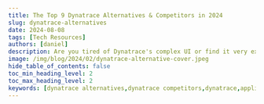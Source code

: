 ```yaml
---
title: The Top 9 Dynatrace Alternatives & Competitors in 2024
slug: dynatrace-alternatives
date: 2024-08-08
tags: [Tech Resources]
authors: [daniel]
description: Are you tired of Dynatrace's complex UI or find it very expensive? Here are top 9 Dynatrace alternatives & competitors in 2024. 1.SigNoz 2.Datadog 3.Appdynamics...
image: /img/blog/2024/02/dynatrace-alternative-cover.jpeg
hide_table_of_contents: false
toc_min_heading_level: 2
toc_max_heading_level: 2
keywords: [dynatrace alternatives,dynatrace competitors,dynatrace,application monitoring,opentelemetry,signoz]
---
```


<head>
  <script
    type="application/ld+json"
    dangerouslySetInnerHTML={{ __html: JSON.stringify({
  "@context": "https://schema.org",
  "@type": "TechArticle",
  "headline": "The Top 9 Dynatrace Alternatives & Competitors in 2024",
  "alternativeHeadline": "Discover the best Dynatrace alternatives for efficient application performance monitoring and observability",
  "author": {
    "@type": "Person",
    "name": "Daniel"
  },
  "publisher": {
    "@type": "Organization",
    "name": "SigNoz",
    "logo": {
      "@type": "ImageObject",
      "url": "https://signoz.io/img/SigNozLogo-orange.svg"
    }
  },
  "datePublished": "2024-08-089T00:00:00Z",
  "dateModified": "2024-08-08T00:00:00Z",
  "mainEntityOfPage": {
    "@type": "WebPage",
    "@id": "https://signoz.io/blog/dynatrace-alternatives/"
  },
  "description": "Are you tired of Dynatrace's complex UI or find it very expensive? Here are top 9 Dynatrace alternatives & competitors in 2024. Explore options like SigNoz, Datadog, AppDynamics, and more for your application monitoring needs.",
  "keywords": "dynatrace alternatives, dynatrace competitors, application monitoring, opentelemetry, signoz, apm tools",
  "articleSection": "Technology",
  "inLanguage": "en",
  "isPartOf": {
    "@type": "Blog",
    "name": "SigNoz Blog",
    "url": "https://signoz.io/blog/"
  },
  "about": [
    {
      "@type": "Thing",
      "name": "Application Performance Monitoring",
      "description": "Tools and practices for monitoring and managing the performance of software applications"
    },
    {
      "@type": "Thing",
      "name": "Dynatrace",
      "description": "A leading observability and application performance management platform"
    },
    {
      "@type": "Thing",
      "name": "OpenTelemetry",
      "description": "An open-source observability framework for cloud-native software"
    }
  ],
  "mentions": [
    {
      "@type": "SoftwareApplication",
      "name": "SigNoz",
      "applicationCategory": "Application Performance Monitoring"
    },
    {
      "@type": "SoftwareApplication",
      "name": "Datadog",
      "applicationCategory": "Monitoring and Analytics Platform"
    },
    {
      "@type": "SoftwareApplication",
      "name": "AppDynamics",
      "applicationCategory": "Application Performance Management"
    },
    {
      "@type": "SoftwareApplication",
      "name": "New Relic",
      "applicationCategory": "Observability Platform"
    }
  ],
  "mainEntity": {
    "@type": "FAQPage",
    "mainEntity": [
      {
        "@type": "Question",
        "name": "What are the top alternatives to Dynatrace?",
        "acceptedAnswer": {
          "@type": "Answer",
          "text": "The top alternatives to Dynatrace include SigNoz (open-source), Datadog, AppDynamics, New Relic, ManageEngine Applications Monitor, Sematex, LogicMonitor, Sumo Logic, and Splunk. Each of these tools offers unique features and pricing models to suit different organizational needs."
        }
      },
      {
        "@type": "Question",
        "name": "Why might someone look for Dynatrace alternatives?",
        "acceptedAnswer": {
          "@type": "Answer",
          "text": "People might look for Dynatrace alternatives due to its complexity, which can make it less accessible for quick data utilization. Additionally, Dynatrace's pricing model can be expensive for large enterprises with extensive monitoring needs, and the costs may not always align perfectly with usage patterns."
        }
      },
      {
        "@type": "Question",
        "name": "What is SigNoz and how does it compare to Dynatrace?",
        "acceptedAnswer": {
          "@type": "Answer",
          "text": "SigNoz is an open-source Application Performance Management (APM) solution that provides application metrics, distributed tracing, and logging capabilities under a single dashboard. It offers a user-friendly interface, is built to support OpenTelemetry natively, and provides a SaaS-like experience. SigNoz can be a cost-effective alternative to Dynatrace, especially for organizations looking for an open-source solution."
        }
      },
      {
        "@type": "Question",
        "name": "How does the pricing of Dynatrace alternatives compare?",
        "acceptedAnswer": {
          "@type": "Answer",
          "text": "Pricing models vary among Dynatrace alternatives. Some, like SigNoz, offer usage-based pricing starting at $199 per month. Others, like Datadog and New Relic, have decentralized pricing models based on specific products or data ingestion. Many alternatives offer tiered pricing structures, including free plans for basic usage. It's important to evaluate each tool's pricing structure based on your specific monitoring needs and scale."
        }
      },
      {
        "@type": "Question",
        "name": "What are the key features to look for in a Dynatrace alternative?",
        "acceptedAnswer": {
          "@type": "Answer",
          "text": "When considering Dynatrace alternatives, look for features such as: Application Performance Monitoring (APM), Infrastructure Monitoring, Distributed Tracing, Log Management, Real-User Monitoring, Custom Dashboards, Alerting and Anomaly Detection, Integrations with your existing tech stack, and Scalability and pricing that aligns with your usage patterns."
        }
      }
    ]
  },
  "tutorial": {
    "@type": "HowTo",
    "name": "How to Choose the Right Dynatrace Alternative",
    "step": [
      {
        "@type": "HowToStep",
        "name": "Assess Your Needs",
        "text": "Evaluate your organization's specific monitoring requirements and pain points with Dynatrace"
      },
      {
        "@type": "HowToStep",
        "name": "Compare Features",
        "text": "Review the features of different Dynatrace alternatives and match them to your needs"
      },
      {
        "@type": "HowToStep",
        "name": "Consider Open Source Options",
        "text": "Explore open-source alternatives like SigNoz for more flexibility and cost-effectiveness"
      },
      {
        "@type": "HowToStep",
        "name": "Evaluate Pricing Models",
        "text": "Compare pricing structures of different alternatives to find the best fit for your budget and usage patterns"
      },
      {
        "@type": "HowToStep",
        "name": "Check Integration Capabilities",
        "text": "Ensure the chosen alternative integrates well with your existing technology stack"
      },
      {
        "@type": "HowToStep",
        "name": "Test and Trial",
        "text": "Take advantage of free trials or demos to test the usability and effectiveness of potential alternatives"
      },
      {
        "@type": "HowToStep",
        "name": "Consider Scalability",
        "text": "Choose a solution that can grow with your organization's monitoring needs"
      }
    ]
  }
}) }}
  />
</head>



Are you looking for a Dynatrace alternative? Then you have come to the right place. In this article, we will go through the top 9 Dynatrace alternatives. First, let's briefly discuss what Dynatrace offers and why you might consider other solutions.



![Cover Image](/img/blog/2024/02/dynatrace-alternative-cover.webp)

## Understanding Dynatrace and the Need for Alternatives
 
Dynatrace is a leading observability and application performance management (APM) platform, providing deep insights into application performance and reliability. It supports a wide range of use cases, such as infrastructure observability, application security, business analytics, and automation, optimizing application performance in complex and dynamic environments.

However, Dynatrace may pose challenges for some users due to its complexity, potentially making it less accessible for those who wish to quickly grasp and utilize the data effectively. Organizations often seek alternatives to:

- Reduce expenses
- Simplify their monitoring stack
- Find more specialized solutions
- Explore open-source options

Additionally, while its usage-based pricing model is flexible, the overall costs could be high for large enterprises with extensive monitoring demands. The pricing often doesn't perfectly match usage patterns, especially as data volumes increase with the growth of an organization's IT infrastructure. In cases where customers commit annually, there's also the risk of overpaying for unused services, which might not suit smaller companies or those with particular monitoring needs.

To address some of these concerns, we have curated a list of good alternatives to Dynatrace that can be considered.

List of top Dynatrace alternatives in 2024:

- [SigNoz (open-source)](#signoz-open-source)
- [Datadog](#datadog)
- [AppDynamics](#appdynamics)
- [New Relic](#new-relic)
- [ManageEngine Applications Monitor](#manageengine-application-monitor)
- [Sematex](#sematex)
- [LogicMonitor](#logicmonitor)
- [Sumo Logic](#sumo-logic)
- [Splunk](#splunk)

## SigNoz (Open-Source)

[SigNoz](https://signoz.io/) stands out as an excellent alternative to Dynatrace, being a comprehensive open-source Application Performance Management (APM) solution. It provides application metrics, distributed tracing, and logging capabilities, all under a single dashboard. SigNoz is an open source APM that provides a SaaS-like experience depending on your needs. It is built to support OpenTelemetry natively. OpenTelemetry is quietly becoming the world standard for instrumenting cloud-native applications. It has a user-friendly interface and is easy to get started with.

Some of the key features of SigNoz include:

Out-of-box charts for application metrics like p99 latency, error rates, request per second, and top endpoints.


<figure data-zoomable align='center'>
    <img className="box-shadowed-image" src="/img/blog/common/signoz_charts_application_metrics.webp" alt="SigNoz UI showing application overview metrics like RPS, 50th/90th/99th Percentile latencies, and Error Rate"/>
    <figcaption><i>SigNoz UI showing application overview metrics like RPS, 50th/90th/99th Percentile latencies, and Error Rate</i></figcaption>
</figure>


Distributed tracing capabilities: If you found something suspicious in the metric, you can seamlessly move to traces around that time to investigate further.

<figure data-zoomable align='center'>
    <img className="box-shadowed-image" src="/img/blog/common/application_metrics_to_traces.webp" alt="Move from metrics to traces at any point of time which needs more analysis"/>
    <figcaption><i>Move from metrics to traces at any point of time which needs more analysis</i></figcaption>
</figure>


Traces aggregation: You can do aggregates on traces to get deeper insights from your application and infrastructure.

<figure data-zoomable align='center'>
    <img className="box-shadowed-image" src="/img/blog/common/traces_custom_aggregates.webp" alt="Run custom aggregates on traces to get deeper application performance insights"/>
    <figcaption><i>Run custom aggregates on traces to get deeper application performance insights</i></figcaption>
</figure>


Log management: SigNoz also provides logs that can be intelligently correlated with traces for quick application debugging.

<figure data-zoomable align='center'>
    <img className="box-shadowed-image" src="/img/blog/common/signoz_logs.webp" alt="With log management, you have everything under a single dashboard to debug application performance issues"/>
    <figcaption><i>With log management, you have everything under a single dashboard to debug application performance issues</i></figcaption>
</figure>


The pricing of SigNoz is usage-based. The cloud plan starts at \$199 per month, which includes data usage. After that, logs and traces are charged at \$0.3 per GB ingested and metrics at \$0.1 per mn samples.

You can find more details on pricing [here](https://signoz.io/pricing/).


{/* <!-- 
SigNoz offers a trio of [pricing models](https://signoz.io/pricing/) to suit different user needs: Community Edition, Teams (available exclusively in the cloud), and Enterprise (which can be deployed either self-hosted, managed within your cloud environment, or hosted by SigNoz).

The Community Edition is free to use, given its open-source nature, allowing users to leverage the full suite of features without any cost. The Teams edition comes with a monthly fee of \$199, which includes log management (billed at \$0.3 per GB ingested), metric collection (charged at 0.1 per mn), and trace data (priced at \$0.3 per GB ingested). For businesses requiring more extensive or customized services, the Enterprise edition offers personalized pricing options that should be discussed directly with the sales team. --> */}

## Datadog

<a href = "https://www.datadoghq.com" rel="noopener noreferrer nofollow" target="_blank" >Datadog</a> is a cloud-based monitoring service provided as Software as a Service (SaaS). It stands out as a robust alternative to Dynatrace due to its comprehensive monitoring capabilities. With Datadog, users can oversee their entire tech stack through a unified interface. Datadog supports the integration of data from a wide array of sources and offers proactive monitoring enhanced by machine learning algorithms.

Some of the features include:

- Security Monitoring
- Synthetic Monitoring
- Customizable Dashboards
- Real-User Monitoring
- Network Monitoring
- Log Management
- Application Performance Monitoring (APM)

The <a href = "https://www.datadoghq.com/pricing/?product=log-management#products" rel="noopener noreferrer nofollow" target="_blank" >pricing model</a> for Datadog is decentralized, with distinct rates for each product. For example, products such as infrastructure monitoring, application performance monitoring (APM), and database monitoring are billed on a per-host/per-month basis. On the other hand, log management pricing is calculated based on the volume of ingested or scanned gigabytes per month and per million log events per month.

<figure data-zoomable align='center'>
    <img className="box-shadowed-image" src="/img/blog/2024/02/dynatrace-alternatives-datadog.webp" alt="Datadog Dashboard"/>
    <figcaption><i>Datadog Dashboard (Source: Datadog website)</i></figcaption>
</figure>


## AppDynamics

<a href = "https://www.appdynamics.com" rel="noopener noreferrer nofollow" target="_blank" >AppDynamics</a> is an application and business observability platform that provides code-level visibility into applications across distributed environments. It delivers application and business performance at scale, from code to customer experience.

Key features of AppDynamics include:

- Application Performance Monitoring
- Network Monitoring
- Application Security Monitoring
- Business Transaction Monitoring
- Anomaly Detection
- Custom Dashboarding
- Full-stack Analytics

AppDynamics' pricing is organized into different packages: Infrastructure Monitoring Edition, Premium Edition, Enterprise Edition, Enterprise Edition for SAP, Real User Monitoring, and Cisco Secure Application. These packages are licensed based on the number of CPU cores, and detailed pricing information can be found on their <a href = "https://www.appdynamics.com/pricing" rel="noopener noreferrer nofollow" target="_blank" >official pricing page</a>.

<figure data-zoomable align='center'>
    <img className="box-shadowed-image" src="/img/blog/2024/02/dynatrace-alternatives-business-network.webp" alt="Networking monitoring"/>
    <figcaption><i>Networking monitoring (Source: Appdynamics website)</i></figcaption>
</figure>



## New Relic

New Relic is a SaaS observability platform that provides complete visibility across your application stack. It is a good alternative to Dyntrace given that it has AI-powered insights like Dynatrace, has unlimited scalability, and provides 700+ quickstart integrations.

Key features of New Relic include:

- Full-stack Monitoring
- Infrastructure Monitoring
- Network Monitoring
- Real-User Monitoring
- Interactive Application Security Testing (IAST)
- AI Monitoring
- Log Management
- Business Observability

New Relic's pricing is user-centric, with costs determined by the volume of data ingested per month and the number of users. It has a tiered pricing structure that includes a free basic plan along with core and full platform options. Additionally, New Relic provides 100 GB of free data ingestion per month and an unlimited free option for basic users. More details on their pricing can be found on their <a href = "https://newrelic.com/pricing" rel="noopener noreferrer nofollow" target="_blank" >official pricing page</a>.

<figure data-zoomable align='center'>
    <img className="box-shadowed-image" src="/img/blog/2024/02/dynatrace-alternatives-new-relic-apm.webp" alt="New Relic Dashboard"/>
    <figcaption><i>New Relic Dashboard</i></figcaption>
</figure>


## ManageEngine Application Monitor

<a href = "https://www.manageengine.com/products/applications_manager/" rel="noopener noreferrer nofollow" target="_blank" >ManageEngine Application Monitor</a> is an application performance monitoring solution that provides deep visibility into the performance and user experience of complex distributed infrastructure from a single console. It serves as a good Dynatrace alternative, offering several key features:

- Application Performance Monitoring
- Real-time user monitoring
- Database monitoring
- Server Monitoring
- AI-assisted smart alerts

The pricing for ManageEngine Application Monitor is structured around the number of monitors (which could be a single application instance, server, service, or URL) per user. They offer a range of pricing options, including free, enterprise, and professional tiers, which can be reviewed on their <a href = "https://www.manageengine.com/products/applications_manager/pricing.html" rel="noopener noreferrer nofollow" target="_blank" >official pricing page</a>.

<figure data-zoomable align='center'>
    <img className="box-shadowed-image" src="/img/blog/2024/02/dynatrace-alternatives-application-monitoring-tool.webp" alt="APM"/>
    <figcaption><i>APM (Source: ManageEngine Website)</i></figcaption>
</figure>


## Sematex

Sematext offers two solutions: Sematext Cloud and Sematext Enterprise. Sematext Cloud is a fully managed Software as a Service (SaaS) platform that provides infrastructure monitoring, application performance monitoring, and log management. It offers full-stack visibility by consolidating logs, metrics, and traces in a single interface and ensuring end-to-end visibility from server performance to the availability of SaaS applications. Sematext Enterprise is the self-managed counterpart to Sematext Cloud, allowing businesses to maintain control over their monitoring environment.

Key features of Sematext include:

- Real-User Monitoring
- Infrastructure Monitoring
- Synthetic Monitoring
- Tracing
- Database Monitoring
- Application Performance Monitoring

Sematex’s pricing model is decentralized, with standard rates varying by service. For instance, infrastructure monitoring starts at \$3.6 per month per host, service monitoring starts at \$10.08 per month per agent, and log monitoring starts at \$50 per month. Additional costs apply for log data received (\$0.1/GB) and log data storage (\$1.57 per GB).

Sematext also offers a range of pricing structures, including basic, pro, pay-as-you-go, and startup options. Detailed pricing information can be found on their <a href = "https://sematext.com/pricing" rel="noopener noreferrer nofollow" target="_blank" >official website</a>.

<figure data-zoomable align='center'>
    <img className="box-shadowed-image" src="/img/blog/2024/02/dynatrace-alternatives-sematext.webp" alt="Infrastructure monitoring"/>
    <figcaption><i>Infrastructure monitoring (Source: Sematext website)</i></figcaption>
</figure>




## LogicMonitor

<a href = "https://www.logicmonitor.com" rel="noopener noreferrer nofollow" target="_blank" >LogicMonitor</a> is a cloud-based unified infrastructure monitoring platform that serves as a good Dynatrace alternative, particularly for those seeking robust infrastructure monitoring capabilities. It supports a vast array of over 2000 integrations, provides real-time alerts, and incorporates AIOps features such as root cause analysis, anomaly detection, and predictive forecasting.

Key features of LogicMonitor include:

- Infrastructure Monitoring
- Network Monitoring
- Server Monitoring
- Database Monitoring
- Application Performance Monitoring
- Cloud Monitoring (AWS, Google and Azure)

The LogicMonitor <a href = "https://www.logicmonitor.com/pricing" rel="noopener noreferrer nofollow" target="_blank" >pricing model</a> is also decentralized, with rates varying based on the product. While they offer a free trial, for the paid version, potential customers must contact the LogicMonitor sales team to obtain a customized quote tailored to their unique infrastructure requirements. More details regarding their pricing can be found on their <a href = "https://www.logicmonitor.com/pricing" rel="noopener noreferrer nofollow" target="_blank" >official pricing page</a>.

<figure data-zoomable align='center'>
    <img className="box-shadowed-image" src="/img/blog/2024/02/dynatrace-alternatives-logic-monitor.webp" alt="Infrastructure monitoring"/>
    <figcaption><i>Infrastructure monitoring (Source: LogicMonitor website)</i></figcaption>
</figure>



## Sumo Logic


<a href = "https://www.sumologic.com" rel="noopener noreferrer nofollow" target="_blank" >Sumo Logic</a> is a cloud-based data analytics platform specializing in security, operations, and business intelligence use cases. It is designed to provide real-time insights into the performance, security, and operational facets of an organization's IT landscape.

Notable features of Sumo Logic include:

- Infrastructure Monitoring
- Out-of-the-box monitoring with prebuilt dashboards
- Log and Analytics
- Application Observability
- Kubernetes Monitoring

Sumo Logic's pricing structure is segmented by product or service type and the geographical location of your services. They offer a free trial, and for their paid services, the general starting cost is \$3.00 per GB in the North American US region for services such as logs and compliance audits. For other services, potential customers should contact the Sumo Logic sales team to discuss pricing. More information on their pricing can be found on their <a href = "https://www.sumologic.com/pricing" rel="noopener noreferrer nofollow" target="_blank" >official pricing page</a>.

<figure data-zoomable align='center'>
    <img className="box-shadowed-image" src="/img/blog/2024/02/dynatrace-alternatives-metrics-explorer.webp" alt="Sumo Logic Dashboard"/>
    <figcaption><i>Sumo Logic Dashboard (Source: Sumo Logic Website)</i></figcaption>
</figure>



## Splunk

Splunk is a cloud-based platform that empowers organizations to discover, analyze, and visualize data from a multitude of sources across various timeframes.

Key features of Splunk include:

- Infrastructure Monitoring
- Application Performance Monitoring
- Log Management
- Security Information and Event Management (SIEM)

Splunk's pricing model is divided into four primary categories: workload, ingest, entity, and activity-based pricing. Workload pricing is based on the types of workloads running on Splunk; ingest pricing is tied to the volume of data ingested into Splunk; entity pricing is determined by the number of hosts utilizing Splunk observability products; and activity-based pricing is based on the specific activities monitored by Splunk observability products, such as metric time series (MTS), traces analyzed per minute, sessions, or uptime requests. Detailed pricing information can be found on their <a href = "https://www.splunk.com/en_us/products/pricing.html" rel="noopener noreferrer nofollow" target="_blank" >official pricing page</a>.

<figure data-zoomable align='center'>
    <img className="box-shadowed-image" src="/img/blog/2024/02/dynatrace-alternatives-splunk-dashboard.webp" alt="Splunk Dashboard"/>
    <figcaption><i>Splunk Dashboard (Source: Splunk Docs)</i></figcaption>
</figure>


## How to Choose the Right Dynatrace Alternative

Selecting the ideal Dynatrace alternative requires careful consideration of your organization's specific needs:

1. **Assess your requirements**: Identify your primary pain points with Dynatrace and prioritize features that address these issues.

2. **Evaluate scalability**: Consider your growth projections and ensure the chosen solution can scale accordingly.

3. **Check integrations**: Verify compatibility with your existing tools and workflows to ensure seamless adoption.

4. **Analyze costs**: Look beyond initial pricing—consider the total cost of ownership, including training and maintenance.

5. **Test before committing**: Take advantage of free trials or proof-of-concept periods to ensure the solution meets your needs in practice.

The above Dynatrace alternatives can be a good option to meet your monitoring needs. If you're moving out of Dynatrace, a good option can be to move out of closed SaaS vendors and shift towards open source solution. Many application owners are now shifting to **OpenTelemetry** for their observability data. OpenTelemetry is an open-source collection of APIs, SDKs, and tools. It can be used to instrument, generate, collect, and export telemetry data (metrics, logs, and traces) to help you analyze your software’s performance and behavior.

Using OpenTelemetry to generate telemetry data fress you from vendor lock-in as it gives you an option to export the data to a backend of your choice. For an OpenTelemetry backend, SigNoz can be a great choice. It is built to support OpenTelemetry data natively.

## Getting started with SigNoz

<GetStartedSigNoz />

## Key Takeaways

- Dynatrace alternatives offer diverse features and pricing models to suit various needs.
- Open-source options like SigNoz provide cost-effective solutions without compromising on functionality.
- Consider factors like scalability, integration capabilities, and specific monitoring requirements when choosing an alternative.
- Evaluate the total cost of ownership and long-term value, not just initial pricing.
- Take advantage of trial periods to ensure the chosen solution meets your practical needs.


## FAQs

### What are the main reasons to consider Dynatrace alternatives?

Common reasons include:
- Reducing costs
- Simplifying the monitoring stack
- Seeking more specialized features
- Exploring open-source options for greater control and customization

### How do open-source APM tools compare to commercial solutions?

Open-source tools like SigNoz offer:
- Cost-effectiveness
- Full control over data and customization
- Community-driven development and support
- Transparency in code and security

However, they may require more technical expertise to set up and maintain compared to some commercial solutions.

### What factors should be prioritized when choosing a Dynatrace alternative?

Key factors to consider include:
- Specific monitoring needs (infrastructure, applications, user experience)
- Scalability and performance for your environment
- Integration with your existing tech stack
- Total cost of ownership
- Ease of use and learning curve
- Support and documentation quality

Prioritize these factors based on your organization's unique requirements and constraints.

### What are the top alternatives to Dynatrace?
The top alternatives to Dynatrace include SigNoz (open-source), Datadog, AppDynamics, New Relic, ManageEngine Applications Monitor, Sematex, LogicMonitor, Sumo Logic, and Splunk. Each of these tools offers unique features and pricing models to suit different organizational needs.

### Why might someone look for Dynatrace alternatives?
People might look for Dynatrace alternatives due to its complexity, which can make it less accessible for quick data utilization. Additionally, Dynatrace's pricing model can be expensive for large enterprises with extensive monitoring needs, and the costs may not always align perfectly with usage patterns.

### What is SigNoz and how does it compare to Dynatrace?
SigNoz is an open-source Application Performance Management (APM) solution that provides application metrics, distributed tracing, and logging capabilities under a single dashboard. It offers a user-friendly interface, is built to support OpenTelemetry natively, and provides a SaaS-like experience. SigNoz can be a cost-effective alternative to Dynatrace, especially for organizations looking for an open-source solution.

### How does the pricing of Dynatrace alternatives compare?
Pricing models vary among Dynatrace alternatives. Some, like SigNoz, offer usage-based pricing starting at $199 per month. Others, like Datadog and New Relic, have decentralized pricing models based on specific products or data ingestion. Many alternatives offer tiered pricing structures, including free plans for basic usage. It's important to evaluate each tool's pricing structure based on your specific monitoring needs and scale.

### What are the key features to look for in a Dynatrace alternative?
When considering Dynatrace alternatives, look for features such as:
1. Application Performance Monitoring (APM)
2. Infrastructure Monitoring
3. Distributed Tracing
4. Log Management
5. Real-User Monitoring
6. Custom Dashboards
7. Alerting and Anomaly Detection
8. Integrations with your existing tech stack
9. Scalability and pricing that aligns with your usage patterns

### Is it possible to use open-source tools as Dynatrace alternatives?
Yes, open-source tools like SigNoz can serve as viable alternatives to Dynatrace. These tools often provide similar functionality at a lower cost and with more flexibility. However, it's important to consider factors such as community support, documentation, and the resources required for self-hosting when opting for open-source alternatives.

---

**Further Reading**

**[Dynatrace vs New Relic](https://signoz.io/comparisons/dynatrace-vs-newrelic/)**<br></br>

**[SigNoz - open-source alternative to Dynatrace](https://signoz.io/blog/dynatrace-alternative/)<br></br>**
